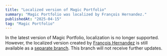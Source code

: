 ```yaml
---
title: "Localized version of Magic Portfolio"
summary: "Magic Portfolio was localized by François Hernandez."
publishedAt: "2025-04-15"
tag: "Magic Portfolio"
---
```


In the latest version of Magic Portfolio, localization is no longer supported. However, the localized version created by [François Hernandez](https://github.com/francoishernandez) is still available as a [separate branch](https://github.com/once-ui-system/magic-portfolio/tree/localization-(once-ui-0.4.2)). This branch will not receive further updates.